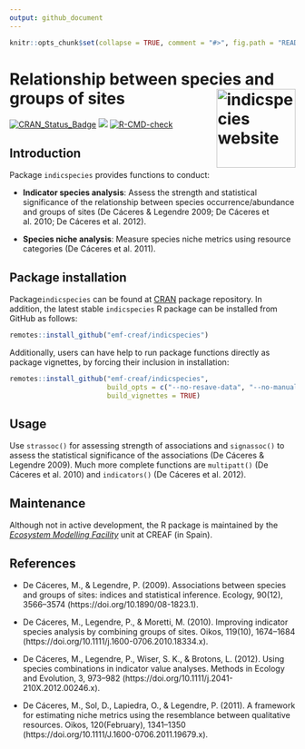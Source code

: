 ```yaml
---
output: github_document
---
```


```r
knitr::opts_chunk$set(collapse = TRUE, comment = "#>", fig.path = "README-")
```

# Relationship between species and groups of sites <a href="https://emf-creaf.github.io/indicspecies/"><img src="man/figures/logo.png" align="right" height="139" alt="indicspecies website" /></a>

  [![CRAN\_Status\_Badge](http://www.r-pkg.org/badges/version/indicspecies)](https://cran.r-project.org/package=indicspecies)
  [![](https://cranlogs.r-pkg.org/badges/indicspecies)](https://cran.rstudio.com/web/packages/indicspecies/index.html)
  [![R-CMD-check](https://github.com/emf-creaf/indicspecies/actions/workflows/R-CMD-check.yaml/badge.svg)](https://github.com/emf-creaf/indicspecies/actions/workflows/R-CMD-check.yaml)

## Introduction

Package `indicspecies` provides functions to conduct:

* **Indicator species analysis**: Assess the strength and statistical significance of the relationship between species occurrence/abundance and groups of sites (De Cáceres & Legendre 2009; De Cáceres et al. 2010; De Cáceres et al. 2012).

* **Species niche analysis**: Measure species niche metrics using resource categories (De Cáceres et al. 2011).

## Package installation

Package`indicspecies` can be found at [CRAN](https://cran.r-project.org/) package repository. In addition, the latest stable `indicspecies` R package can be installed from GitHub as follows:

```r
remotes::install_github("emf-creaf/indicspecies")
```

Additionally, users can have help to run package functions directly as package vignettes, by forcing their inclusion in installation: 
```r
remotes::install_github("emf-creaf/indicspecies", 
                        build_opts = c("--no-resave-data", "--no-manual"),
                        build_vignettes = TRUE)
```

## Usage

Use `strassoc()` for assessing strength of associations and `signassoc()` to assess the statistical significance of the associations (De Cáceres & Legendre 2009). Much more complete functions are `multipatt()` (De Cáceres et al. 2010) and `indicators()` (De Cáceres et al. 2012). 


## Maintenance

Although not in active development, the R package is maintained by the [*Ecosystem Modelling Facility*](https://emf.creaf.cat) unit at CREAF (in Spain).

## References

+ De Cáceres, M., & Legendre, P. (2009). Associations between species and groups of sites: indices and statistical inference. Ecology, 90(12), 3566–3574 (https://doi.org/10.1890/08-1823.1).

+ De Cáceres, M., Legendre, P., & Moretti, M. (2010). Improving indicator species analysis by combining groups of sites. Oikos, 119(10), 1674–1684 (https://doi.org/10.1111/j.1600-0706.2010.18334.x). 

+ De Cáceres, M., Legendre, P., Wiser, S. K., & Brotons, L. (2012). Using species combinations in indicator value analyses. Methods in Ecology and Evolution, 3, 973–982 (https://doi.org/10.1111/j.2041-210X.2012.00246.x).

+ De Cáceres, M., Sol, D., Lapiedra, O., & Legendre, P. (2011). A framework for estimating niche metrics using the resemblance between qualitative resources. Oikos, 120(February), 1341–1350 (https://doi.org/10.1111/J.1600-0706.2011.19679.x). 
